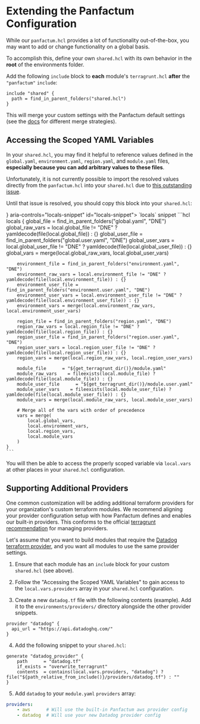 
# Extending the Panfactum Configuration

While our `panfactum.hcl` provides a lot of functionality out-of-the-box, you may want to add or change
functionality on a global basis.

To accomplish this, define your own `shared.hcl` with its own behavior in the **root** of the environments folder.

Add the following `include` block to **each** module's `terragrunt.hcl` **after** the `"panfactum"` `include`:

```hcl
include "shared" {
  path = find_in_parent_folders("shared.hcl")
}
```

This will merge your custom settings with the Panfactum default settings (see the
[docs](https://terragrunt.gruntwork.io/docs/reference/config-blocks-and-attributes/#include) for different merge strategies).

## Accessing the Scoped YAML Variables

In your `shared.hcl`, you may find it helpful to reference values defined in the `global.yaml`, `environment.yaml`,
`region.yaml`, and `module.yaml` files, **especially because you can add arbitrary values to these files**.

Unfortunately, it is not currently possible to import the resolved values
directly from the `panfactum.hcl` into your `shared.hcl` due to [this outstanding issue](https://github.com/gruntwork-io/terragrunt/issues/1566).

Until that issue is resolved, you should copy this block into your `shared.hcl`:

<Accordion>
  <AccordionSummary expandIcon={<ArrowDropDownIcon />} aria-controls="locals-snippet" id="locals-snippet">
    `locals` snippet
  </AccordionSummary>

  <AccordionDetails>
    ```hcl
    locals {
        global_file = find_in_parent_folders("global.yaml", "DNE")
        global_raw_vars = local.global_file != "DNE" ? yamldecode(file(local.global_file)) : {}
        global_user_file = find_in_parent_folders("global.user.yaml", "DNE")
        global_user_vars = local.global_user_file != "DNE" ? yamldecode(file(local.global_user_file)) : {}
        global_vars = merge(local.global_raw_vars, local.global_user_vars)

        environment_file = find_in_parent_folders("environment.yaml", "DNE")
        environment_raw_vars = local.environment_file != "DNE" ? yamldecode(file(local.environment_file)) : {}
        environment_user_file = find_in_parent_folders("environment.user.yaml", "DNE")
        environment_user_vars = local.environment_user_file != "DNE" ? yamldecode(file(local.environment_user_file)) : {}
        environment_vars = merge(local.environment_raw_vars, local.environment_user_vars)

        region_file = find_in_parent_folders("region.yaml", "DNE")
        region_raw_vars = local.region_file != "DNE" ? yamldecode(file(local.region_file)) : {}
        region_user_file = find_in_parent_folders("region.user.yaml", "DNE")
        region_user_vars = local.region_user_file != "DNE" ? yamldecode(file(local.region_user_file)) : {}
        region_vars = merge(local.region_raw_vars, local.region_user_vars)

        module_file      = "${get_terragrunt_dir()}/module.yaml"
        module_raw_vars    = fileexists(local.module_file) ? yamldecode(file(local.module_file)) : {}
        module_user_file      = "${get_terragrunt_dir()}/module.user.yaml"
        module_user_vars    = fileexists(local.module_user_file) ? yamldecode(file(local.module_user_file)) : {}
        module_vars = merge(local.module_raw_vars, local.module_user_vars)

        # Merge all of the vars with order of precedence
        vars = merge(
            local.global_vars,
            local.environment_vars,
            local.region_vars,
            local.module_vars
        )
    }
    ```
  </AccordionDetails>
</Accordion>

You will then be able to access the properly scoped variable via `local.vars` at other places in your `shared.hcl` configuration.

## Supporting Additional Providers

One common customization will be adding additional terraform providers for your organization's
custom terraform modules. We recommend aligning your provider configuration setup with how Panfactum
defines and enables our built-in providers. This conforms to the official
[terragrunt recommendation](https://terragrunt.gruntwork.io/docs/features/keep-your-terraform-code-dry/#dry-common-terraform-code-with-terragrunt-generate-blocks)
for managing providers.

Let's assume that you want to build modules that require the [Datadog terraform provider](https://registry.terraform.io/providers/DataDog/datadog/latest/docs), and you want all modules
to use the same provider settings.

1. Ensure that each module has an `include` block for your custom `shared.hcl` (see above).

2. Follow the "Accessing the Scoped YAML Variables" to gain access to the `local.vars.providers` array in your `shared.hcl` configuration.

3. Create a new `datadog.tf` file with the following contents (example). Add it to the `environments/providers/` directory
   alongside the other provider snippets.

```hcl
provider "datadog" {
  api_url = "https://api.datadoghq.com/"
}
```

4. Add the following snippet to your `shared.hcl`:

```hcl
generate "datadog_provider" {
    path      = "datadog.tf"
    if_exists = "overwrite_terragrunt"
    contents  = contains(local.vars.providers, "datadog") ? file("${path_relative_from_include()}/providers/datadog.tf") : ""
}
```

5. Add `datadog` to your `module.yaml` `providers` array:

```yaml
providers:
    - aws      # Will use the built-in Panfactum aws provider config
    - datadog  # Will use your new Datadog provider config
```
